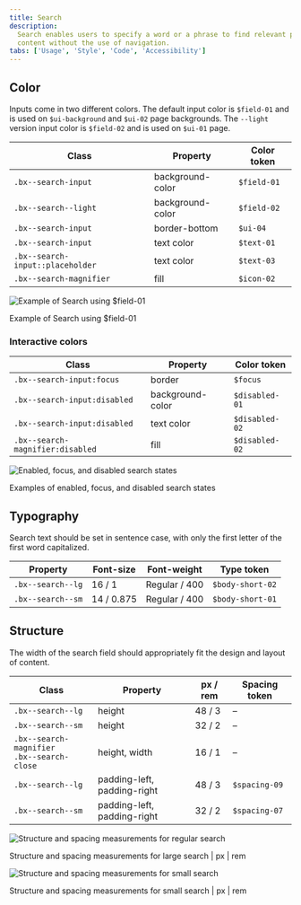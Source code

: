 ```yaml
---
title: Search
description:
  Search enables users to specify a word or a phrase to find relevant pieces of
  content without the use of navigation.
tabs: ['Usage', 'Style', 'Code', 'Accessibility']
---
```


## Color

Inputs come in two different colors. The default input color is `$field-01` and
is used on `$ui-background` and `$ui-02` page backgrounds. The `--light` version
input color is `$field-02` and is used on `$ui-01` page.

| Class                            | Property         | Color token |
| -------------------------------- | ---------------- | ----------- |
| `.bx--search-input`              | background-color | `$field-01` |
| `.bx--search--light`             | background-color | `$field-02` |
| `.bx--search-input`              | border-bottom    | `$ui-04`    |
| `.bx--search-input`              | text color       | `$text-01`  |
| `.bx--search-input::placeholder` | text color       | `$text-03`  |
| `.bx--search-magnifier`          | fill             | `$icon-02`  |

<div className="image--fixed">

![Example of Search using $field-01](images/search-style-4.png)

</div>

<Caption>Example of Search using $field-01</Caption>

### Interactive colors

| Class                            | Property         | Color token    |
| -------------------------------- | ---------------- | -------------- |
| `.bx--search-input:focus`        | border           | `$focus`       |
| `.bx--search-input:disabled`     | background-color | `$disabled-01` |
| `.bx--search-input:disabled`     | text color       | `$disabled-02` |
| `.bx--search-magnifier:disabled` | fill             | `$disabled-02` |

<div className="image--fixed">

![Enabled, focus, and disabled search states](images/search-style-1.png)

</div>

<Caption>Examples of enabled, focus, and disabled search states</Caption>

## Typography

Search text should be set in sentence case, with only the first letter of the
first word capitalized.

| Property          | Font-size  | Font-weight   | Type token       |
| ----------------- | ---------- | ------------- | ---------------- |
| `.bx--search--lg` | 16 / 1     | Regular / 400 | `$body-short-02` |
| `.bx--search--sm` | 14 / 0.875 | Regular / 400 | `$body-short-01` |

## Structure

The width of the search field should appropriately fit the design and layout of
content.

| Class                                             | Property                    | px / rem | Spacing token |
| ------------------------------------------------- | --------------------------- | -------- | ------------- |
| `.bx--search--lg`                                 | height                      | 48 / 3   | –             |
| `.bx--search--sm`                                 | height                      | 32 / 2   | –             |
| `.bx--search-magnifier` <br/> `.bx--search-close` | height, width               | 16 / 1   | –             |
| `.bx--search--lg`                                 | padding-left, padding-right | 48 / 3   | `$spacing-09` |
| `.bx--search--sm`                                 | padding-left, padding-right | 32 / 2   | `$spacing-07` |

<div className="image--fixed">

![Structure and spacing measurements for regular search](images/search-style-2.png)

</div>

<Caption>
  Structure and spacing measurements for large search | px | rem
</Caption>

<div className="image--fixed">

![Structure and spacing measurements for small search](images/search-style-3.png)

</div>

<Caption>
  Structure and spacing measurements for small search | px | rem
</Caption>
